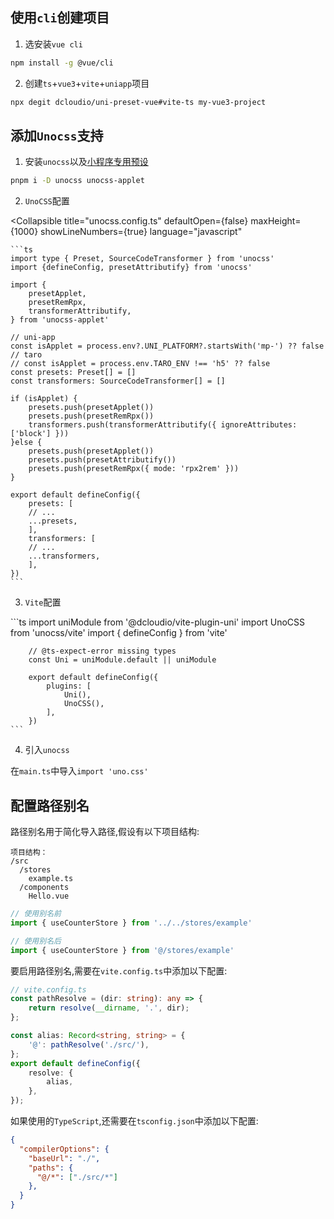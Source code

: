 ## 使用`cli`创建项目

1. 选安装`vue cli`

```bash
npm install -g @vue/cli
```

2. 创建`ts`+`vue3`+`vite`+`uniapp`项目

```bash
npx degit dcloudio/uni-preset-vue#vite-ts my-vue3-project
```

## 添加`Unocss`支持

1. 安装`unocss`以及[小程序专用预设](https://github.com/unocss-applet/unocss-applet/blob/main/README.zh-CN.md)

```bash
pnpm i -D unocss unocss-applet
```



2. `UnoCSS`配置


<Collapsible
    title="unocss.config.ts"
    defaultOpen={false}
    maxHeight={1000}
    showLineNumbers={true}
    language="javascript"
>
    ```ts
    import type { Preset, SourceCodeTransformer } from 'unocss'
    import {defineConfig, presetAttributify} from 'unocss'

    import {
        presetApplet,
        presetRemRpx,
        transformerAttributify,
    } from 'unocss-applet'

    // uni-app
    const isApplet = process.env?.UNI_PLATFORM?.startsWith('mp-') ?? false
    // taro
    // const isApplet = process.env.TARO_ENV !== 'h5' ?? false
    const presets: Preset[] = []
    const transformers: SourceCodeTransformer[] = []

    if (isApplet) {
        presets.push(presetApplet())
        presets.push(presetRemRpx())
        transformers.push(transformerAttributify({ ignoreAttributes: ['block'] }))
    }else {
        presets.push(presetApplet())
        presets.push(presetAttributify())
        presets.push(presetRemRpx({ mode: 'rpx2rem' }))
    }

    export default defineConfig({
        presets: [
        // ...
        ...presets,
        ],
        transformers: [
        // ...
        ...transformers,
        ],
    })
    ```
</Collapsible>

3. `Vite`配置

<Collapsible
    title="vite.config.mts"
    defaultOpen={false}
    maxHeight={1000}
    showLineNumbers={true}
    language="javascript"
    >
    ```ts
        import uniModule from '@dcloudio/vite-plugin-uni'
        import UnoCSS from 'unocss/vite'
        import { defineConfig } from 'vite'

        // @ts-expect-error missing types
        const Uni = uniModule.default || uniModule

        export default defineConfig({
            plugins: [
                Uni(),
                UnoCSS(),
            ],
        })
    ```
</Collapsible>

4. 引入`unocss`

在`main.ts`中导入`import 'uno.css'`

## 配置路径别名

路径别名用于简化导入路径,假设有以下项目结构:
```text
项目结构：
/src
  /stores
    example.ts
  /components
    Hello.vue
```

```ts
// 使用别名前
import { useCounterStore } from '../../stores/example'

// 使用别名后
import { useCounterStore } from '@/stores/example'
```

要启用路径别名,需要在`vite.config.ts`中添加以下配置:

```ts
// vite.config.ts
const pathResolve = (dir: string): any => {
    return resolve(__dirname, '.', dir);
};

const alias: Record<string, string> = {
    '@': pathResolve('./src/'),
};
export default defineConfig({
    resolve: {
        alias,
    },
});
```

如果使用的`TypeScript`,还需要在`tsconfig.json`中添加以下配置:

```json
{
  "compilerOptions": {
    "baseUrl": "./",
    "paths": {
      "@/*": ["./src/*"]
    },
  }
}
```
